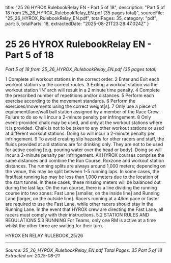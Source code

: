   title: "25 26 HYROX RulebookRelay EN - Part 5 of 18",
  description: "Part 5 of 18 from 25_26_HYROX_RulebookRelay_EN.pdf (35 pages total)",
  sourceFile: "25_26_HYROX_RulebookRelay_EN.pdf",
  totalPages: 35,
  category: "pdf",
  part: 5,
  totalParts: 18,
  extractedDate: "2025-08-21T23:28:47.024Z"
}

# 25 26 HYROX RulebookRelay EN - Part 5 of 18

*Part 5 of 18 from 25_26_HYROX_RulebookRelay_EN.pdf (35 pages total)*

1 Complete all workout stations in the correct order.
2 Enter and Exit each workout station via the correct
routes.
3 Exiting a workout station via the workout station
‘IN’ arch will result in a 2 minute time penalty.
4 Complete the prescribed number of repetitions
and/or distances.
5 Perform each exercise according to the movement
standards.
6 Perform the exercises/movements using the
correct weight[s].
7 Only use a piece of equipment/lane/wall ball
station assigned by a member of the Race Crew.
Failure to do so will incur a 2-minute penalty per
infringement.
8 Only event-provided chalk may be used, and only
at the workout stations where it is provided. Chalk
is not to be taken to any other workout stations or
used at different workout stations. Doing so will
incur a 2-minute penalty per infringement.
9 To avoid creating slip hazards for other racers
and staff, the fluids provided at aid stations are
for drinking only. They are not to be used for
active cooling [e.g. pouring water over the head or
body]. Doing so will incur a 2-minute penalty per
infringement.
All HYROX courses comprise the same distances
and combine the Run Course, Roxzone and workout
station distances.
The running splits are always around 1,000 meters;
depending on the venue, this may be split between
1-5 running laps.
In some cases, the first/last running lap may be less
than 1,000 meters due to the location of the start
tunnel. In these cases, these missing meters will be
balanced out during the last lap.
On the run course, there is a line dividing the running
course into two zones: Fast Lane [smaller, on the
inside line] and Running Lane [larger, on the outside
line]. Racers running at a 4/km pace or faster are
required to use the Fast Lane, while other racers
should stay in the Running Lane. In the event that
HYROX crew are directing the Fast Lane, all racers
must comply with their instructions.
5.2 STATION RULES AND
REGULATIONS
5.3 RUNNING
For Teams, only one RM is active at a time
whilst the other three are waiting for their
turn.

HYROX EN RELAY RULEBOOK_25/26

---

*Source: 25_26_HYROX_RulebookRelay_EN.pdf*
*Total Pages: 35*
*Part 5 of 18*
*Extracted on: 2025-08-21*
